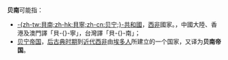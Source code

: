 '''贝南'''可能指：

* [[贝宁|-{zh-tw:貝南;zh-hk:貝寧;zh-cn:贝宁;}-共和國]]，[[西非|西非]]國家。{{lang|fr|Bénin}}，中國大陸、香港及澳門譯「貝-{}-寧」，台灣譯「貝-{}-南」；
*[[貝寧帝國|贝宁帝国]]，[[后古典时期|后古典时期]]到[[近代|近代]][[西部非洲|西非]]由[[埃多人|埃多人]]所建立的一个国家，又译为'''贝南帝国'''。
{{disambig|二字|Cat=二字地名消歧義}}